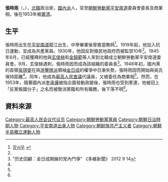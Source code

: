 {{noteTA
|G1=Country
|1=zh:北朝鮮; zh-cn:朝鲜; zh-tw:朝鮮; zh-hk:朝鮮; zh-sg:朝鲜;
}}

'''張時雨'''（{{kor|諺=장시우|漢=張時雨|羅=}}，{{bd|1891年||?||}}），[[北韓|北韓]]政治家，[[南朝鲜劳动党|國內派]]人，官至[[朝鮮勞動黨|朝鮮勞動黨]][[平安南道|平安南道]]委員會委長及商業相，後在1953年被[[肅清|肅清]]。

==生平==
張時雨出生在[[平安南道|平安南道]]龍江出生，中學畢業後曾擔當教師<ref name="encykorea">[http://encykorea.aks.ac.kr/Contents/Contents?contents_id=E0066709 장시우] {{Wayback|url=http://encykorea.aks.ac.kr/Contents/Contents?contents_id=E0066709 |date=20131217085805 }}</ref>。1919年起，他加入抗日運動，並成為共產黨員。1930年，他因反對殖民地政府而被監禁10年<ref name="encykorea"/>。1945年8月，已經獲釋的他與[[玄俊赫|玄俊赫]]和[[金鎔範|金鎔範]]等人來到北韓成立朝鮮勞動黨平安南道委員會。9月，玄俊赫遇刺，張時雨因而成為該組織的委員長<ref name="多維">"历史回顧：金日成開展的党內鬥爭" 《多維新聞》 2012 9 14</ref>。1948年初，國內黨的首領[[吳琪燮|吳琪燮]]在與[[游擊隊派|游擊隊派]]領袖[[金日成|金日成]]的權爭中日漸失勢，張時雨因而開始與吳氏保持距離<ref name="多維"/>。同年，他成為[[最高人民會議|最高人民會議]]代議員，又被委任為商業相<ref name="encykorea"/>。然而，在1953年，隨著國內派[[李承烨_(政治人物)|李承燁]]被指企圖發動政變後，張時雨也受到牽連，他被冠上「反黨叛國分子」之名而被徹消黨籍和所有職務，後下落不明<ref name="多維"/>。

==資料來源==
{{reflist}}

[[Category:最高人民会议代议员|Category:最高人民会议代议员]]
[[Category:朝鮮勞動黨黨員|Category:朝鮮勞動黨黨員]]
[[Category:朝鮮日治時期人物|Category:朝鮮日治時期人物]]
[[Category:平安南道出身人物|Category:平安南道出身人物]]
[[Category:朝鲜族共产主义者|Category:朝鲜族共产主义者]]
[[Category:朝鮮半島獨立運動人物|Category:朝鮮半島獨立運動人物]]